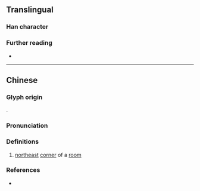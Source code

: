 {{character info}}
==Translingual==

===Han character===
{{Han char|rn=40|rad=宀|as=07|sn=10|four=30717|canj=JSLL,XJSLL|ids=⿱宀𦣞}}

===Further reading===
* {{Han ref|kx=0285.050|dkj=07139|dj=0564.010|hdz=20930.090|uh=5BA7|ud=23463|bh=D166|bd=53606}}

----

==Chinese==
{{zh-forms}}

===Glyph origin===
{{Han etym}}
{{Han compound|宀|𦣞|c1=s|c2=p|ls=psc}}.

===Pronunciation===
{{zh-pron
|m=yí
|c=ji4
|mc=y
|oc=y
|cat=n
}}

===Definitions===
{{head|zh|Han character}}

# [[northeast]] [[corner]] of a [[room]]

===References===
* {{R:yue:Hanzi}}